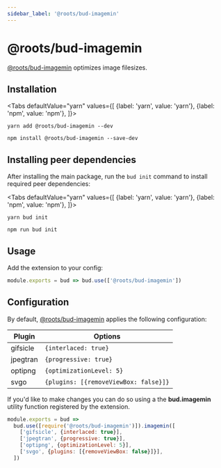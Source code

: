 ```yaml
---
sidebar_label: '@roots/bud-imagemin'
---
```



# @roots/bud-imagemin

[@roots/bud-imagemin](/extensions/bud-imagemin) optimizes image filesizes.

## Installation

<Tabs
  defaultValue="yarn"
  values={[
    {label: 'yarn', value: 'yarn'},
    {label: 'npm', value: 'npm'},
  ]}>
  <TabItem value="yarn">

    yarn add @roots/bud-imagemin --dev

  </TabItem>
  <TabItem value="npm">

    npm install @roots/bud-imagemin --save-dev

  </TabItem>
</Tabs>

## Installing peer dependencies

After installing the main package, run the `bud init` command to install required peer dependencies:

<Tabs
  defaultValue="yarn"
  values={[
    {label: 'yarn', value: 'yarn'},
    {label: 'npm', value: 'npm'},
  ]}>
  <TabItem value="yarn">

    yarn bud init

  </TabItem>
  <TabItem value="npm">

    npm run bud init

  </TabItem>
</Tabs>

## Usage

Add the extension to your config:

```js {2} title='bud.config.js'
module.exports = bud => bud.use(['@roots/bud-imagemin'])
```

## Configuration

By default, [@roots/bud-imagemin](/extensions/bud-imagemin) applies the following configuration:

| Plugin   | Options                               |
| -------- | ------------------------------------- |
| gifsicle | `{interlaced: true}`                  |
| jpegtran | `{progressive: true}`                 |
| optipng  | `{optimizationLevel: 5}`              |
| svgo     | `{plugins: [{removeViewBox: false}]}` |

If you'd like to make changes you can do so using a the **bud.imagemin** utility function registered by the extension.

```js {4-9} title='bud.config.js'
module.exports = bud =>
  bud.use([require('@roots/bud-imagemin')]).imagemin([
    ['gifsicle', {interlaced: true}],
    ['jpegtran', {progressive: true}],
    ['optipng', {optimizationLevel: 5}],
    ['svgo', {plugins: [{removeViewBox: false}]}],
  ])
```
